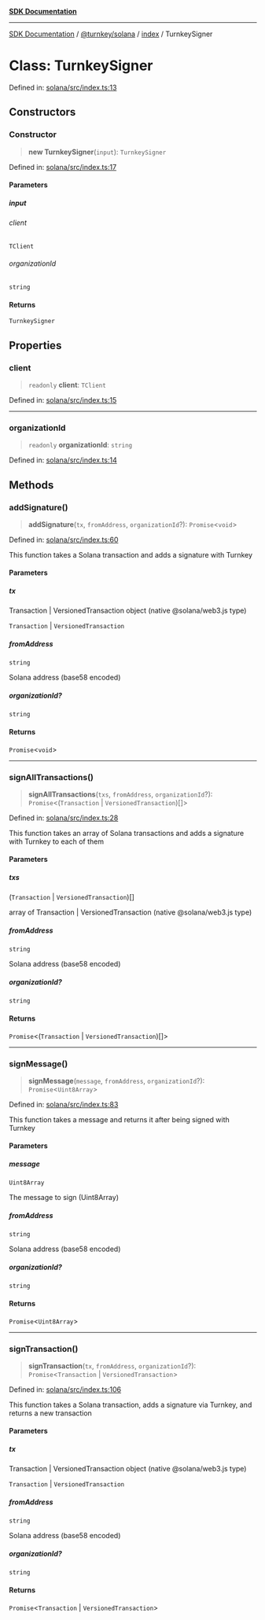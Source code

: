 [**SDK Documentation**](../../../../README.mdx)

***

[SDK Documentation](../../../../packages.mdx) / [@turnkey/solana](../../README.mdx) / [index](../README.mdx) / TurnkeySigner

# Class: TurnkeySigner

Defined in: [solana/src/index.ts:13](https://github.com/tkhq/sdk/blob/078f5423e923fbd1d7fd39440402d7f01d09c3d0/packages/solana/src/index.ts#L13)

## Constructors

### Constructor

> **new TurnkeySigner**(`input`): `TurnkeySigner`

Defined in: [solana/src/index.ts:17](https://github.com/tkhq/sdk/blob/078f5423e923fbd1d7fd39440402d7f01d09c3d0/packages/solana/src/index.ts#L17)

#### Parameters

##### input

###### client

`TClient`

###### organizationId

`string`

#### Returns

`TurnkeySigner`

## Properties

### client

> `readonly` **client**: `TClient`

Defined in: [solana/src/index.ts:15](https://github.com/tkhq/sdk/blob/078f5423e923fbd1d7fd39440402d7f01d09c3d0/packages/solana/src/index.ts#L15)

***

### organizationId

> `readonly` **organizationId**: `string`

Defined in: [solana/src/index.ts:14](https://github.com/tkhq/sdk/blob/078f5423e923fbd1d7fd39440402d7f01d09c3d0/packages/solana/src/index.ts#L14)

## Methods

### addSignature()

> **addSignature**(`tx`, `fromAddress`, `organizationId`?): `Promise`\<`void`\>

Defined in: [solana/src/index.ts:60](https://github.com/tkhq/sdk/blob/078f5423e923fbd1d7fd39440402d7f01d09c3d0/packages/solana/src/index.ts#L60)

This function takes a Solana transaction and adds a signature with Turnkey

#### Parameters

##### tx

Transaction | VersionedTransaction object (native @solana/web3.js type)

`Transaction` | `VersionedTransaction`

##### fromAddress

`string`

Solana address (base58 encoded)

##### organizationId?

`string`

#### Returns

`Promise`\<`void`\>

***

### signAllTransactions()

> **signAllTransactions**(`txs`, `fromAddress`, `organizationId`?): `Promise`\<(`Transaction` \| `VersionedTransaction`)[]\>

Defined in: [solana/src/index.ts:28](https://github.com/tkhq/sdk/blob/078f5423e923fbd1d7fd39440402d7f01d09c3d0/packages/solana/src/index.ts#L28)

This function takes an array of Solana transactions and adds a signature with Turnkey to each of them

#### Parameters

##### txs

(`Transaction` \| `VersionedTransaction`)[]

array of Transaction | VersionedTransaction (native @solana/web3.js type)

##### fromAddress

`string`

Solana address (base58 encoded)

##### organizationId?

`string`

#### Returns

`Promise`\<(`Transaction` \| `VersionedTransaction`)[]\>

***

### signMessage()

> **signMessage**(`message`, `fromAddress`, `organizationId`?): `Promise`\<`Uint8Array`\>

Defined in: [solana/src/index.ts:83](https://github.com/tkhq/sdk/blob/078f5423e923fbd1d7fd39440402d7f01d09c3d0/packages/solana/src/index.ts#L83)

This function takes a message and returns it after being signed with Turnkey

#### Parameters

##### message

`Uint8Array`

The message to sign (Uint8Array)

##### fromAddress

`string`

Solana address (base58 encoded)

##### organizationId?

`string`

#### Returns

`Promise`\<`Uint8Array`\>

***

### signTransaction()

> **signTransaction**(`tx`, `fromAddress`, `organizationId`?): `Promise`\<`Transaction` \| `VersionedTransaction`\>

Defined in: [solana/src/index.ts:106](https://github.com/tkhq/sdk/blob/078f5423e923fbd1d7fd39440402d7f01d09c3d0/packages/solana/src/index.ts#L106)

This function takes a Solana transaction, adds a signature via Turnkey,
and returns a new transaction

#### Parameters

##### tx

Transaction | VersionedTransaction object (native @solana/web3.js type)

`Transaction` | `VersionedTransaction`

##### fromAddress

`string`

Solana address (base58 encoded)

##### organizationId?

`string`

#### Returns

`Promise`\<`Transaction` \| `VersionedTransaction`\>
